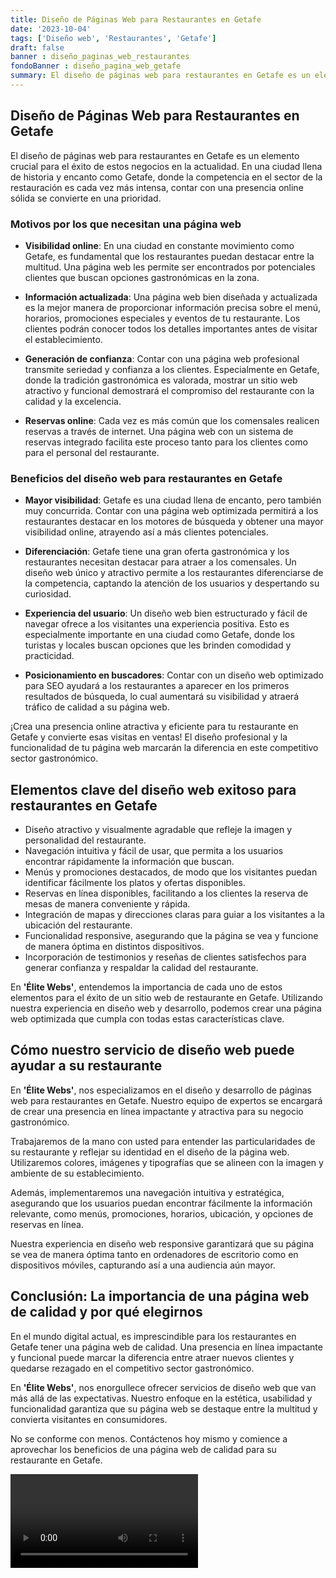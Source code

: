 ```yaml
---
title: Diseño de Páginas Web para Restaurantes en Getafe
date: '2023-10-04'
tags: ['Diseño web', 'Restaurantes', 'Getafe']
draft: false
banner : diseño_paginas_web_restaurantes
fondoBanner : diseño_pagina_web_getafe
summary: El diseño de páginas web para restaurantes en Getafe es un elemento crucial para el éxito de estos negocios en la actualidad. En una ciudad llena de historia y encanto como Getafe, donde la competencia en el sector de la restauración es cada vez más intensa, contar con una presencia online sólida se convierte en una prioridad.
---
```


## Diseño de Páginas Web para Restaurantes en Getafe

El diseño de páginas web para restaurantes en Getafe es un elemento crucial para el éxito de estos negocios en la actualidad. En una ciudad llena de historia y encanto como Getafe, donde la competencia en el sector de la restauración es cada vez más intensa, contar con una presencia online sólida se convierte en una prioridad.

### Motivos por los que necesitan una página web

- **Visibilidad online**: En una ciudad en constante movimiento como Getafe, es fundamental que los restaurantes puedan destacar entre la multitud. Una página web les permite ser encontrados por potenciales clientes que buscan opciones gastronómicas en la zona.

- **Información actualizada**: Una página web bien diseñada y actualizada es la mejor manera de proporcionar información precisa sobre el menú, horarios, promociones especiales y eventos de tu restaurante. Los clientes podrán conocer todos los detalles importantes antes de visitar el establecimiento.

- **Generación de confianza**: Contar con una página web profesional transmite seriedad y confianza a los clientes. Especialmente en Getafe, donde la tradición gastronómica es valorada, mostrar un sitio web atractivo y funcional demostrará el compromiso del restaurante con la calidad y la excelencia.

- **Reservas online**: Cada vez es más común que los comensales realicen reservas a través de internet. Una página web con un sistema de reservas integrado facilita este proceso tanto para los clientes como para el personal del restaurante.

### Beneficios del diseño web para restaurantes en Getafe

- **Mayor visibilidad**: Getafe es una ciudad llena de encanto, pero también muy concurrida. Contar con una página web optimizada permitirá a los restaurantes destacar en los motores de búsqueda y obtener una mayor visibilidad online, atrayendo así a más clientes potenciales.

- **Diferenciación**: Getafe tiene una gran oferta gastronómica y los restaurantes necesitan destacar para atraer a los comensales. Un diseño web único y atractivo permite a los restaurantes diferenciarse de la competencia, captando la atención de los usuarios y despertando su curiosidad.

- **Experiencia del usuario**: Un diseño web bien estructurado y fácil de navegar ofrece a los visitantes una experiencia positiva. Esto es especialmente importante en una ciudad como Getafe, donde los turistas y locales buscan opciones que les brinden comodidad y practicidad.

- **Posicionamiento en buscadores**: Contar con un diseño web optimizado para SEO ayudará a los restaurantes a aparecer en los primeros resultados de búsqueda, lo cual aumentará su visibilidad y atraerá tráfico de calidad a su página web.

¡Crea una presencia online atractiva y eficiente para tu restaurante en Getafe y convierte esas visitas en ventas! El diseño profesional y la funcionalidad de tu página web marcarán la diferencia en este competitivo sector gastronómico.

<GifSeo />

<Cta />

## Elementos clave del diseño web exitoso para restaurantes en Getafe

- Diseño atractivo y visualmente agradable que refleje la imagen y personalidad del restaurante.
- Navegación intuitiva y fácil de usar, que permita a los usuarios encontrar rápidamente la información que buscan.
- Menús y promociones destacados, de modo que los visitantes puedan identificar fácilmente los platos y ofertas disponibles.
- Reservas en línea disponibles, facilitando a los clientes la reserva de mesas de manera conveniente y rápida.
- Integración de mapas y direcciones claras para guiar a los visitantes a la ubicación del restaurante.
- Funcionalidad responsive, asegurando que la página se vea y funcione de manera óptima en distintos dispositivos.
- Incorporación de testimonios y reseñas de clientes satisfechos para generar confianza y respaldar la calidad del restaurante.

En **'Élite Webs'**, entendemos la importancia de cada uno de estos elementos para el éxito de un sitio web de restaurante en Getafe. Utilizando nuestra experiencia en diseño web y desarrollo, podemos crear una página web optimizada que cumpla con todas estas características clave.

## Cómo nuestro servicio de diseño web puede ayudar a su restaurante

En **'Élite Webs'**, nos especializamos en el diseño y desarrollo de páginas web para restaurantes en Getafe. Nuestro equipo de expertos se encargará de crear una presencia en línea impactante y atractiva para su negocio gastronómico.

Trabajaremos de la mano con usted para entender las particularidades de su restaurante y reflejar su identidad en el diseño de la página web. Utilizaremos colores, imágenes y tipografías que se alineen con la imagen y ambiente de su establecimiento.

Además, implementaremos una navegación intuitiva y estratégica, asegurando que los usuarios puedan encontrar fácilmente la información relevante, como menús, promociones, horarios, ubicación, y opciones de reservas en línea.

Nuestra experiencia en diseño web responsive garantizará que su página se vea de manera óptima tanto en ordenadores de escritorio como en dispositivos móviles, capturando así a una audiencia aún mayor.

## Conclusión: La importancia de una página web de calidad y por qué elegirnos

En el mundo digital actual, es imprescindible para los restaurantes en Getafe tener una página web de calidad. Una presencia en línea impactante y funcional puede marcar la diferencia entre atraer nuevos clientes y quedarse rezagado en el competitivo sector gastronómico.

En **'Élite Webs'**, nos enorgullece ofrecer servicios de diseño web que van más allá de las expectativas. Nuestro enfoque en la estética, usabilidad y funcionalidad garantiza que su página web se destaque entre la multitud y convierta visitantes en consumidores.

No se conforme con menos. Contáctenos hoy mismo y comience a aprovechar los beneficios de una página web de calidad para su restaurante en Getafe.

<Video />

<CtaBot job='Restaurantes' city='Getafe'/>

<Gmaps query='Getafe+españa+maps' />